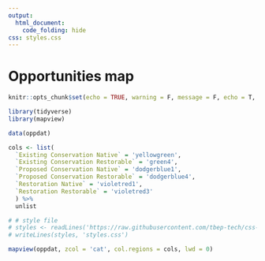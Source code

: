 ```yaml
---
output: 
  html_document:
    code_folding: hide
css: styles.css
---
```


# Opportunities map {.tabset}
  
```r
knitr::opts_chunk$set(echo = TRUE, warning = F, message = F, echo = T, fig.path = 'figs/', dev.args = list(family = 'serif'), fig.path = 'figures/')

library(tidyverse)
library(mapview)

data(oppdat)

cols <- list(
  `Existing Conservation Native` = 'yellowgreen', 
  `Existing Conservation Restorable` = 'green4', 
  `Proposed Conservation Native` = 'dodgerblue1', 
  `Proposed Conservation Restorable` = 'dodgerblue4', 
  `Restoration Native` = 'violetred1', 
  `Restoration Restorable` = 'violetred3'
  ) %>% 
  unlist

# # style file
# styles <- readLines('https://raw.githubusercontent.com/tbep-tech/css-styling/master/styles.css')
# writeLines(styles, 'styles.css')
```

```r
mapview(oppdat, zcol = 'cat', col.regions = cols, lwd = 0)
```


